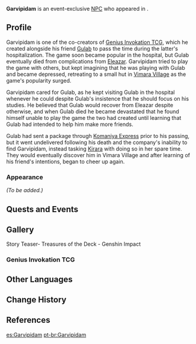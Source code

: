 {{Meta
<!-- Remove this template after adding the missing info -->
|missing_NPC_profile  = yes
}}
{{Character Infobox
|type             = Event NPC
|image            = NPC Garvipidam.png
|realname         = <!-- Optional, if different from in-game name -->
|deceased         = <!-- Past (for deceased prior to events of the game) or free response -->
|region           = Sumeru
|location         = <!-- Region where the character appears -->
|affiliation      = Sumeru Akademiya
|title            = Akademiya Researcher

|ancestry         = <!-- Clan/family -->
|father           = 
|mother           = 
|spouse           = 
|sibling          = 
|child            = 
|relative         = 

|voiceEN          = {{w|Anthony Ray Morales}}<ref>Twitter: [https://twitter.com/TonyrayVA/status/1663948792377520128 EN VA Self Announcement] ([https://web.archive.org/web/20230708020048/https://twitter.com/TonyrayVA/status/1663948792377520128 Archived])</ref>
|voiceCN          = [https://zh.moegirl.org.cn/赵梓涵 Zhao Zi Han ({{zh|赵梓涵}})]<ref>Bilibili: [https://www.bilibili.com/video/BV1GM4y1e7rp {{zh|《原神》剧情PV-「牌中秘宝」}}]</ref>
|voiceJP          = {{w|ja:梶川翔平|Kajikawa Shohei ({{ja|梶川 翔平}})}}<ref name="JP Treasures of the Deck">Twitter: [https://twitter.com/Genshin_7/status/1664628630440275968 JP VA Announcement] ([https://web.archive.org/web/20230708020939/https://twitter.com/Genshin_7/status/1664628630440275968 Archived])</ref>
|dialoguereward   = 
}}
'''Garvipidam''' is an event-exclusive [[NPC]] who appeared in {{Quest|Culminate! Chatter of Joyous Dreams}}.
<!--
==Location==
{{subst:#tag:gallery|
NPC Location {{subst:#titleparts:{{subst:PAGENAME}}}}.png{{subst:!}}{{subst:#titleparts:{{subst:PAGENAME}}}}'s location
NPC Location {{subst:#titleparts:{{subst:PAGENAME}}}} Context.png{{subst:!}}Additional context
}}
-->
==Profile==
<!--Detailed story/lore information goes here.-->
Garvipidam is one of the co-creators of [[Genius Invokation TCG]], which he created alongside his friend [[Gulab]] to pass the time during the latter's hospitalization. The game soon became popular in the hospital, but Gulab eventually died from complications from [[Eleazar]]. Garvipidam tried to play the game with others, but kept imagining that he was playing with Gulab and became depressed, retreating to a small hut in [[Vimara Village]] as the game's popularity surged.

Garvipidam cared for Gulab, as he kept visiting Gulab in the hospital whenever he could despite Gulab's insistence that he should focus on his studies. He believed that Gulab would recover from Eleazar despite otherwise, and when Gulab died he became devastated that he found himself unable to play the game the two had created until learning that Gulab had intended to help him make more friends.

Gulab had sent a package through [[Komaniya Express]] prior to his passing, but it went undelivered following his death and the company's inability to find Garvipidam, instead tasking [[Kirara]] with doing so in her spare time. They would eventually discover him in Vimara Village and after learning of his friend's intentions, began to cheer up again.

===Appearance===
<!--Keep appearance section short and concise. Limit to 2 paragraphs with 3-4 sentences each.-->
''(To be added.)''

==Quests and Events==
{{Quests and Events}}
<!--
==Idle Quotes==
{{Dialogue Start}}
: {{DIcon|Idle}} {{Tx}}
:: {{A|VO {{subst:#titleparts:{{subst:PAGENAME}}}} 01.ogg}} "{{Tx}}"
{{Dialogue End}}

==Dialogue==
{{Dialogue Start}}
:'''{{subst:#titleparts:{{subst:PAGENAME}}}}:''' 
:{{DIcon}}
{{Dialogue End}}

==Trivia==
* 
-->
==Gallery==
<gallery>
Story Teaser- Treasures of the Deck - Genshin Impact
</gallery>

===Genius Invokation TCG===
{{Genius Invokation TCG Cards by Featured Gallery}}

==Other Languages==
{{Other Languages|default_hidden=1
|en      = Garvipidam
|zhs     = 伽吠毗陀
|zhs_rm  = Jiāfèipítuó
|zht     = 伽吠毗陀
|zht_rm  = Jiāfèipítuó
|ja      = ガルビビダム
|ja_rm   = Garubibidamu
|ko      = 가비피담
|es      = Garvipidam
|fr      = Garvipidam
|ru      = Гарвипидам
|th      = Garvipidam
|vi      = Garvipidam
|de      = Garvipidam
|id      = Garvipidam
|pt      = Garvipidam
|tr      = Garvipidam
|it      = Garvipidam
}}

==Change History==
{{Change History|3.7}}

==References==
{{Reflist}}

[[es:Garvipidam]]
[[pt-br:Garvipidam]]